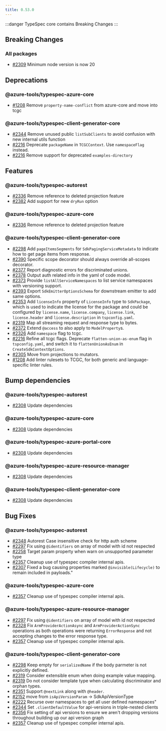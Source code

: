 ```yaml
---
title: 0.53.0
---
```



:::danger
TypeSpec core contains Breaking Changes
:::

<LinkCard
  title="TypeSpec Core 0.66"
  description="See changes to the TypeSpec language and core libraries"
  href="https://typespec.io/docs/release-notes/release-2025-03-04"
/>

## Breaking Changes

### All packages

- [#2309](https://github.com/Azure/typespec-azure/pull/2309) Minimum node version is now 20

## Deprecations

### @azure-tools/typespec-azure-core

- [#1208](https://github.com/Azure/typespec-azure/pull/1208) Remove `property-name-conflict` from azure-core and move into tcgc

### @azure-tools/typespec-client-generator-core

- [#2344](https://github.com/Azure/typespec-azure/pull/2344) Remove unused public `listSubClients` to avoid confusion with new internal utils function
- [#2216](https://github.com/Azure/typespec-azure/pull/2216) Deprecate `packageName` in `TCGCContext`. Use `namespaceFlag` instead.
- [#2216](https://github.com/Azure/typespec-azure/pull/2216) Remove support for deprecated `examples-directory`

## Features

### @azure-tools/typespec-autorest

- [#2336](https://github.com/Azure/typespec-azure/pull/2336) Remove reference to deleted projection feature
- [#2382](https://github.com/Azure/typespec-azure/pull/2382) Add support for new `dryRun` option

### @azure-tools/typespec-azure-core

- [#2336](https://github.com/Azure/typespec-azure/pull/2336) Remove reference to deleted projection feature

### @azure-tools/typespec-client-generator-core

- [#2298](https://github.com/Azure/typespec-azure/pull/2298) Add `pageItemsSegments` for `SdkPagingServiceMetadata` to indicate how to get page items from response.
- [#2390](https://github.com/Azure/typespec-azure/pull/2390) Specific scope decorator should always override all-scopes decorator.
- [#2377](https://github.com/Azure/typespec-azure/pull/2377) Report diagnostic errors for discriminated unions.
- [#2378](https://github.com/Azure/typespec-azure/pull/2378) Output auth related info in the yaml of code model.
- [#2373](https://github.com/Azure/typespec-azure/pull/2373) Provide `listAllServiceNamespaces` to list service namespaces with versioning support.
- [#2393](https://github.com/Azure/typespec-azure/pull/2393) Export `SdkEmitterOptionsSchema` for downstream emitter to add same options.
- [#2353](https://github.com/Azure/typespec-azure/pull/2353) Add `licenseInfo` property of `LicenseInfo` type to `SdkPackage`, which is used to indicate the license for the package and could be configured by `license.name`, `license.company`, `license.link`, `license.header` and `license.description` in `tspconfig.yaml`.
- [#2319](https://github.com/Azure/typespec-azure/pull/2319) Map all streaming request and response type to bytes.
- [#2372](https://github.com/Azure/typespec-azure/pull/2372) Extend `@access` to also apply to `ModelProperty`s.
- [#2326](https://github.com/Azure/typespec-azure/pull/2326) Add `namespace` flag to tcgc.
- [#2216](https://github.com/Azure/typespec-azure/pull/2216) Refine all tcgc flags. Deprecate `flatten-union-as-enum` flag in `tspconfig.yaml`, and switch it to `flattenUnionAsEnum` in `CreateSdkContextOptions`.
- [#2305](https://github.com/Azure/typespec-azure/pull/2305) Move from projections to mutators.
- [#1208](https://github.com/Azure/typespec-azure/pull/1208) Add linter rulesets to TCGC, for both generic and language-specific linter rules.

## Bump dependencies

### @azure-tools/typespec-autorest

- [#2308](https://github.com/Azure/typespec-azure/pull/2308) Update dependencies

### @azure-tools/typespec-azure-core

- [#2308](https://github.com/Azure/typespec-azure/pull/2308) Update dependencies

### @azure-tools/typespec-azure-portal-core

- [#2308](https://github.com/Azure/typespec-azure/pull/2308) Update dependencies

### @azure-tools/typespec-azure-resource-manager

- [#2308](https://github.com/Azure/typespec-azure/pull/2308) Update dependencies

### @azure-tools/typespec-client-generator-core

- [#2308](https://github.com/Azure/typespec-azure/pull/2308) Update dependencies

## Bug Fixes

### @azure-tools/typespec-autorest

- [#2348](https://github.com/Azure/typespec-azure/pull/2348) Autorest Case insensitive check for http auth scheme
- [#2297](https://github.com/Azure/typespec-azure/pull/2297) Fix using `@identifiers` on array of model with id not respected
- [#2258](https://github.com/Azure/typespec-azure/pull/2258) Target param property when warn on unsupported parameter type
- [#2357](https://github.com/Azure/typespec-azure/pull/2357) Cleanup use of typespec compiler internal apis.
- [#2307](https://github.com/Azure/typespec-azure/pull/2307) Fixed a bug causing properties marked `@invisible(Lifecycle)` to remain included in payloads."

### @azure-tools/typespec-azure-core

- [#2357](https://github.com/Azure/typespec-azure/pull/2357) Cleanup use of typespec compiler internal apis.

### @azure-tools/typespec-azure-resource-manager

- [#2297](https://github.com/Azure/typespec-azure/pull/2297) Fix using `@identifiers` on array of model with id not respected
- [#2328](https://github.com/Azure/typespec-azure/pull/2328) Fix `ArmProviderActionAsync` and `ArmProviderActionSync` operations as both operations were returning `ErrorResponse` and not accepting changes to the error response type.
- [#2357](https://github.com/Azure/typespec-azure/pull/2357) Cleanup use of typespec compiler internal apis.

### @azure-tools/typespec-client-generator-core

- [#2298](https://github.com/Azure/typespec-azure/pull/2298) Keep empty for `serializedName` if the body parmeter is not explicitly defined.
- [#2319](https://github.com/Azure/typespec-azure/pull/2319) Consider extensible enum when doing example value mapping.
- [#2319](https://github.com/Azure/typespec-azure/pull/2319) Do not consider template type when calculating discriminator and orphan types.
- [#2351](https://github.com/Azure/typespec-azure/pull/2351) Support `@nextLink` along with `@header`.
- [#2152](https://github.com/Azure/typespec-azure/pull/2152) move from `isApiVersionParam` -> SdkApiVersionType
- [#2222](https://github.com/Azure/typespec-azure/pull/2222) Recurse over namespaces to get all user defined namespaces"
- [#2344](https://github.com/Azure/typespec-azure/pull/2344) Set `.clientDefaultValue` for api-versions in triple-nested clients
- [#2356](https://github.com/Azure/typespec-azure/pull/2356) Fix setting of api versions to ensure we aren't dropping versions throughout building up our api version graph
- [#2357](https://github.com/Azure/typespec-azure/pull/2357) Cleanup use of typespec compiler internal apis.
